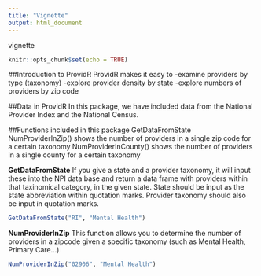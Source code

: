 ```yaml
---
title: "Vignette"
output: html_document
---
```

vignette 

```r
knitr::opts_chunk$set(echo = TRUE)
```

##Introduction to ProvidR
ProvidR makes it easy to 
-examine providers by type (taxonomy)
-explore provider density by state
-explore numbers of providers by zip code

##Data in ProvidR
In this package, we have included data from the National Provider Index and the National Census. 

##Functions included in this package
GetDataFromState
NumProviderInZip() shows the number of providers in a single zip code for a certain taxonomy
NumProviderInCounty() shows the number of providers in a single county for a certain taxonomy

<strong>GetDataFromState</strong>
If you give a state and a provider taxonomy, it will input these into the NPI data base and return a data frame with providers within that taxinomical category, in the given state. State should be input as the state abbreviation within quotation marks. Provider taxonomy should also be input in quotation marks. 
```r
GetDataFromState("RI", "Mental Health")
```

<strong>NumProviderInZip</strong>
This function allows you to determine the number of providers in a zipcode given a specific taxonomy (such as Mental Health, Primary Care...)
```r
NumProviderInZip("02906", "Mental Health")
```
